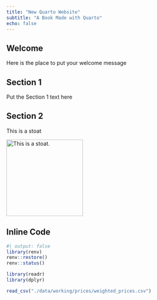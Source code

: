 ```yaml
---
title: "New Quarto Website"
subtitle: "A Book Made with Quarto"
echo: false
---
```


## Welcome  {#welcome}

Here is the place to put your welcome message


## Section 1

Put the Section 1 text here

## Section 2

This is a stoat

[![This is a stoat.](https://britishwildlifecentre.co.uk/wp-content/uploads/2018/12/New-Website-Stoat-Pt-07-18.jpg){fig-alt="Stoat" width=200 fig-align="left"}](https://www.adfg.alaska.gov/static/education/wns/weasels.pdf "See Alaskan Weasels")

## Inline Code


```r
#| output: false
library(renv)
renv::restore()
renv::status()

library(readr)
library(dplyr)
```


```r
read_csv("./data/working/prices/weighted_prices.csv")

```
